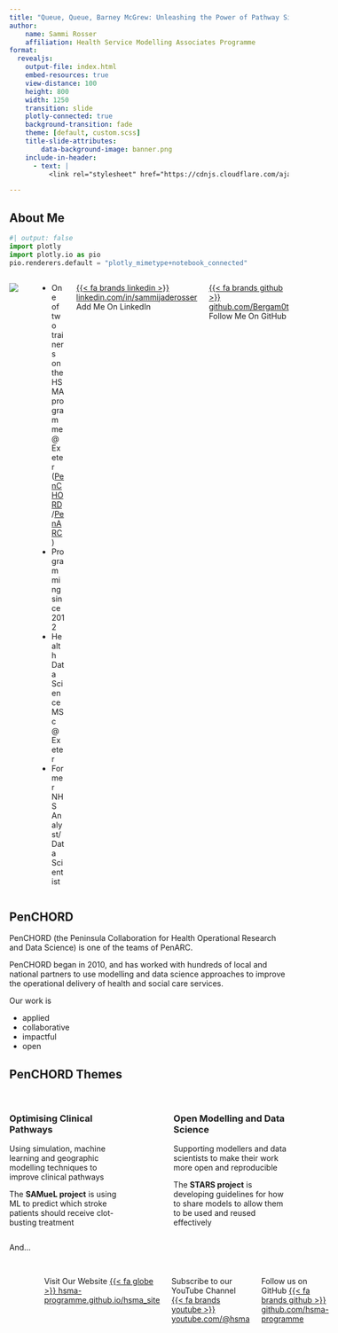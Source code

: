 ```yaml
---
title: "Queue, Queue, Barney McGrew: Unleashing the Power of Pathway Simulation"
author:
    name: Sammi Rosser
    affiliation: Health Service Modelling Associates Programme
format:
  revealjs:
    output-file: index.html
    embed-resources: true
    view-distance: 100
    height: 800
    width: 1250
    transition: slide
    plotly-connected: true
    background-transition: fade
    theme: [default, custom.scss]
    title-slide-attributes:
        data-background-image: banner.png
    include-in-header:
      - text: |
          <link rel="stylesheet" href="https://cdnjs.cloudflare.com/ajax/libs/font-awesome/6.4.0/css/all.min.css"><link href='https://fonts.googleapis.com/css?family=Lexend' rel='stylesheet'>

---
```


## About Me

```python
#| output: false
import plotly
import plotly.io as pio
pio.renderers.default = "plotly_mimetype+notebook_connected"
```

:::: {.columns}

::: {.column width="40%"}
![](resources/profile.jpg){fig-alt="A picture of a woman riding a yellow mountain bike in the woods. The woman is wearing a white full-face helmet, a red and black cycling jersey with the letters 'TLD' on, and red and yellow leopard-print shorts, along with shin and elbow protection. There are large trees in the background, tape indicating the cycling course, and roots and rocks on the ground. The woman looks like she is concentrating."}
:::

::: {.column width="60%"}
- One of two trainers on the HSMA programme @ Exeter ([PenCHORD](https://arc-swp.nihr.ac.uk/research-and-implementation/research-teams/penchord/)/[PenARC](https://arc-swp.nihr.ac.uk/))
- Programming since 2012
- Health Data Science MSc @ Exeter
- Former NHS Analyst/Data Scientist
:::

[{{< fa brands linkedin >}} linkedin.com/in/sammijaderosser](https://www.linkedin.com/in/sammijaderosser/) Add Me On LinkedIn

[{{< fa brands github >}} github.com/Bergam0t](https://github.com/Bergam0t) Follow Me On GitHub

::::

## PenCHORD

PenCHORD (the Peninsula Collaboration for Health Operational Research and Data Science) is one of the teams of PenARC.

PenCHORD began in 2010, and has worked with hundreds of local and national partners to use modelling and data science approaches to improve the operational delivery of health and social care services.

Our work is

- applied
- collaborative
- impactful
- open

## PenCHORD Themes

```{=html}
<br/>
```

::::{.columns}

:::{.column width=45%}

### Optimising Clinical Pathways

Using simulation, machine learning and geographic modelling techniques to improve clinical pathways

The **SAMueL project** is using ML to predict which stroke patients should receive clot-busting treatment

:::

:::{.column width=10%}

:::


:::{.column width=45%}

### Open Modelling and Data Science

Supporting modellers and data scientists to make their work more open and reproducible

The **STARS project** is developing guidelines for how to share models to allow them to be used and reused effectively

:::


::::

And...

## {#about-hsma data-menu-title="About HSMA"}

:::: {.columns}

::: {.column width="35%"}
![](resources/hsma_logo.png){fig-alt="A red logo of a computer monitor and horizontal computer tower underneath it, encased in a circle. Underneath the logo is the acronym 'HSMA' in bold white lettering. Beneath this is the phrase 'Find the Future in You'"}

![](resources/nihr_logo.png){fig-alt="A white and orange logo saying 'NIHR - Applied Research Collaboration South West Peninsula'"}

:::

::: {.column width="5%"}
:::

::: {.column width="60%" }

The Health Service Modelling Associates is a 15 month data science and operational research training and mentoring programme.
</br></br>
Supported by the NIHR PenARC and the NHS Digital Academy, the full programme is provided **free of charge** to people working in health, social care and policing and is accredited by AphA.
</br></br>
:::

Visit Our Website [{{< fa globe >}} hsma-programme.github.io/hsma_site](https://hsma-programme.github.io/hsma_site)

Subscribe to our YouTube Channel [{{< fa brands youtube >}} youtube.com/@hsma](https://www.youtube.com/@hsma)

Follow us on GitHub [{{< fa brands github >}} github.com/hsma-programme](https://github.com/hsma-programme)


::::

## HSMA Details

The full HSMA experience is a live, 15-month programme with two distinct phases.

:::{.callout-note appearance="minimal" .fragment}

### PHASE 1 - 6 month training phase

Participants learn the Python programming language, before progressing through simulation modelling, mapping, machine learning, natural language processing, website development, reproducible reporting, forecasting, and more.

Participants are released from their usual role for one day a week, joining the HSMA trainers online for **live lectures and group work**.

:::

```{=html}
<br/>
```

:::{.callout-note appearance="minimal" .fragment}

### PHASE 2 - 9 month project phase
Participants are supported to produce a project using the new skills they have learned, applying operational research and data science techniques to a real problem within their organisation.

Participants are expected to spend **at least one day a week working on their project** during this phase.

:::

## HSMA Alumni and Projects

::::{.columns}

:::{.column width=40%}

Our HSMA Community has now grown to **several hundred people** across 6 cohorts.

You probably have HSMA alumni in your organisation who can do amazing things if asked the right questions!

Find out more about the HSMA Programme and our projects [{{< fa globe >}} on the HSMA website](https://hsma-programme.github.io/hsma_site/)

:::

:::{.column width=60%}

![HSMA 6 in the South West](assets/2024-11-25-18-25-40.png)

:::

::::




## Today's Workshop

In today’s workshop, we’re running an interactive taster session of HSMA training content drawn from the Discrete Event Simulation (DES) module of our training programme.

Before we start, let's find out a little bit about you...

```{=html}
</br></br>
```

:::{.fragment .fade-in-then-out}
Raise your hand if you've heard of discrete event simulation before
:::

:::{.fragment .fade-in-then-out}
Raise your hand if you are in an analyst, data scientist or data engineer-type role
:::

:::{.fragment .fade-in-then-out}
Raise your hand if you know some Python or R
:::


# Pathways

## Pathway Simulation: Why?

:::: {.columns}

:::{.column width="40%"}

![](resources/long_hospital_queue.jpeg){height=400px fig-alt="A stylised image showing very long queues outside of a hospital building"}

:::

:::{.column width="60%"}

Your emergency department is struggling.

You could try a range of different things...

::: {.incremental}
- increase the number of staff available to register, triage or treat
- increase the number of rooms or beds
- increase the rate at which tests can be processed

:::

:::

::::

:::{.incremental}
- add a new step in the process with a different kind of practitioner
- completely redesign the pathway
:::

:::{.fragment .center}
**Which of these is the right answer?**
:::

## Queue, Queue, Barney McGrew

Healthcare tends to be **full** of queueing problems like this one.

::: {.incremental}
- People attending a walk-in clinic or emergency department
- People calling a telephone-based service like 111 or a mental health crisis line
- People on a cancer diagnosis and treatment pathway
- People waiting to be assessed for ADHD and Autism, or on the waiting list for a gender clinic
- People waiting for a series of treatment with a mental health practitioner
    - might have one, several or many appointments
:::

## Pathway Parts

::::{.columns}

:::{.column width=50%}

Healthcare systems are full of **resources**

::: {.incremental}
- People 👩🏻‍⚕️ 👩🏿‍⚕️ 👨🏽‍⚕️ 👨🏽‍⚕️ 👩🏾‍⚕️
- Equipment 🔬🩺
- Rooms & cubicles 🏥
- Beds 🛌🏻 🛌🏽 🛌🏿 🛌🏻 🛌🏼 🛌🏽 🛌🏿
- Treatments 💉 🩹 💊
- Vehicles 🚑 🚁 🚗
:::

:::

:::{.column width=50%}

::: {.fragment}

These **resources** experience demand from **entities**.

These entities might be

:::

::: {.incremental}
- People (in person) 🤒 🤢 🤧
- People (on the phone) ☎️
- Test Requests 🩻 🧪
:::

:::

::::

## Pathways and Queues


::::{.columns}

:::{.column width=23%}
As these entities move through a pathway - a series of steps where these resources are used - queues can build up where there isn't enough resource.
:::

:::{.column width=7%}
:::

:::{.column width=70%}
![](assets/2024-11-18-10-12-15.png){fig-alt="A pathway showing several steps, starting with 'sign in with receptionist'. One person is signing in; one receptionist is in use and the other is available. A queue of 7 people is then waiting to be triaged. One person is being triaged bby the single available triage nurse. The pathway then splits; one person is seeing a nurse for treatment while two further nurses are available. There is no queue for this step. However, 8 people are waiting to be treated by the single available doctor, who is currently treating someone. People can then either be discharged, receive additional treatment from a nurse or doctor, or may require additional tests. One person is waiting for tests; one person is dealing with the tests while the other is idle. After these tests, people may be discharged, or may need to see a doctor or nurse again."}
:::

::::

## Queue What?

```{=html}
<br/>
```

And these pathways are often very **complicated**!

There are lots of moving parts, and lots of variation.

```{=html}
<br/>
```

:::: {.columns}

::: {.column width="30%" .fragment}
**Variation in when, and how frequently, people arrive**
:::

::: {.column width="5%" }

:::

::: {.column width="30%" .fragment}
**Variation in how long an activity in the pathway takes**
:::

::: {.column width="5%" }

:::

::: {.column width="30%" .fragment}
**Variation in the pathways people take within a single system**
:::


::::


## The Problem with Pathways

Making changes to pathways can be

- costly
- slow
- unsafe!

:::{.fragment}
And even if you do fix the original problem you were trying to solve, there's a risk of knock-on effects elsewhere in the pathway that you didn't foresee.
:::

## The *Future* Problems with Pathways

And even if you avoid that....

A system that is coping now might *not* cope

:::{.incremental}
- all the time
- if demand increases
- if resource temporarily decreases
:::


## It's All a Simulation

On HSMA, we teach a couple of different **computer simulation** techniques.

:::: {.columns}

::: {.column width="27%" .fragment}

### System Dynamics

High-level technique that's often suited to uncovering fundamental issues with pathway or wider healthcare system design

:::

::: {.column width="5%" .fragment}

```{=html}
<div style="border-left:3px solid #fff;height:600px"></div>
```

:::


::: {.column width="30%" .fragment}

### Agent-Based Simulation (ABS)

Individual-level modelling that is particularly interested in the impact of individuals' decisions and interactions

:::


::: {.column width='5%' .fragment}

```{=html}
<div style="border-left:3px solid #fff;height:600px">
</div>
```

:::



::: {.column width="33%" .fragment}

### Discrete Event Simulation (DES)

Modelling focussing on the flow of entities through a pathway and use of resources, allowing detailed investigation of capacity, queues and waits

:::

::::



## It's Our DEStiny

::::{.columns}

:::{.column width=25%}
</br></br>
What we generally want to tackle our **pathway** problems in healthcare is **Discrete Event Simulation (DES)**<br/>

:::


:::{.column width=5%}
```{=html}
<div style="border-left:3px solid #fff;height:700px"></div>
```
:::

:::{.column width=70%}

::: {.center}

In a DES...
:::

![](assets/2024-11-18-09-41-27.png){fig-alt="The top row of this diagram says 'entities' and shows stylised 'emoji' representations of 5 ill people. The next row of the diagram says 'flow through a pathway' and shows a branching diagram of a healthcare pathway with the steps 'arrive', 'sign in with receptionist', 'triaged', 'see nurse', 'see doctor', 'additional tests', 'discharge'. Some steps are optional or may be repeated more than once - the specifics are not important as it is just an indication of what is meant by 'pathway' in this context. The final row says 'using resources along the way' and shows four doctors and three beds as an indication of what resources are in these context."}
:::

::::

## DES to the Rescue

DES is so powerful because it gives us an in-silico (computer-based) reproduction of our pathway to play around with.
<br/><br/>
We can make any change we want<br/>*(e.g. more resources, higher demand, new pathway design)*<br/>**safely and for free** and see what impact it has on any metric we care to measure:

- how long people wait at each step of the pathway
- people meeting targets (e.g. 4 hour wait)
- how much of the time the resources are utilised for
```{=html}
<br/><br/>
```
And so on!

## Variation

We'll explore this more in the interactive part of the workshop, but for now it's just worth mentioning that DES is also really good at dealing with **variation**.

Instead of just planning on **averages** - like the average length of stay, or the average number of people who are referred each month, we can take into account the real-world variation seen, and play out many different possible futures...


## A Note About Modelling

Your DES won't be a perfect one-to-one reproduction of the pathway you are modelling.

We have to make certain assumptions and simplifications, and we can't capture every complexity.


::::{.columns}


:::{.column width=45%}


However...

<br/><br/>


> All models are wrong, but some are useful

• George E. P. Box

:::


:::{.column width=10%}

:::


:::{.column width=45%}

![](assets/box_pixel.jpeg){height=450px fig-alt="A stylised colour illustration of an older man - intended to resemble the statistician George E P Box - sitting at a desk. The man has large round glasses, a large grey pointed moustache and grey hair. He is wearing a brown suit and waistcoat with a blue patterned tie. On the wall behind him are books, and on the table is a calculator, books and a clipboard. There are also graphs and charts on the wall and on a computer monitor on the desk."}

:::


::::

# Example DES Projects

## DES is popular!

- On the HSMA programme, we've had over 35 projects using DES in some capacity
<br/><br/>
- A third of the registered projects this year use DES
(as opposed to machine learning, ABS, system dynamics, natural language processing, geographical modelling)
<br/><br/>
- It's also frequently used in the [PenCHORD](https://arc-swp.nihr.ac.uk/research-and-implementation/research-teams/penchord/) team

## Example 1: Bladder Cancer Pathway

In this [PenCHORD](https://arc-swp.nihr.ac.uk/research-and-implementation/research-teams/penchord/) project, a DES model of the bladder cancer pathway at Royal Cornwall Hospitals Trust (RCHT) exposed two key system bottlenecks.

- A delay between patients being referred and receiving their surgery
- A delay waiting for the nurse specialist to contact the patient to discuss their diagnosis and treatment options

The model was used to support an on-the-spot rewrite of the pathway, resulting in multi-week reductions to waiting times.
<br/><br/>
[{{< fa globe >}} Find Out More](https://arc-swp.nihr.ac.uk/research/projects/penchord-streamlining-the-bladder-cancer-pathway-at-rcht/)


## Example 2: Vaccination Clinic

This [HSMA](https://hsma-programme.github.io/hsma_site/) project looked at the design of a COVID-19 vaccination clinic in North Devon, exploring

- queue lengths
- car park capacity
- times for each step of the vaccination process

The model identified potential issues with the original proposed plans, and was used to refine the plans to enable a safe but efficient delivery of the vaccination programme.
<br/><br/>
[{{< fa globe >}} Find Out More](https://hsma-programme.github.io/hsma_site/previous_projects/hsma_3/h3_generic_vaccination/)

## Example 3: Emergency Department Model

This [HSMA](https://hsma-programme.github.io/hsma_site/) project looked at ways to improve Urgent Treatment Care (UTC) performance. The team wanted to know

- What further staff and resources would be required for any variations in patient attendance
- How changes in the patient pathway would reduce bottlenecks</br> (e.g what would be the impact of front-loading diagnostics?)

The model identified a need for additional rooms and the ED was redesigned as a result.
<br/><br/>
[{{< fa globe >}} Find Out More](https://hsma-programme.github.io/hsma_site/previous_projects/hsma_3/h3_generic_vaccination/)


## Example 4: Children's Neurodiversity Assessment Pathway

This [HSMA](https://hsma-programme.github.io/hsma_site/) project created a model of a paediatric neurodevelopmental (ADHD + autism) pathway. Waits had increased to a 2 years on average.

The team wanted to understand

- where current bottlenecks in the process were
- what level of staffing would be needed to clear the existing backlog and maintain a steady state

The model showed that recruiting an extra lead clinician would not address the bottleneck - but an additional second assessor would.

[{{< fa globe >}} Find Out More](https://hsma-programme.github.io/hsma_site/previous_projects/hsma_4/h4_des_adhd_autism_pathway/)


## Other Projects

You can find details about all of our previous and current Discrete Event Simulation projects [{{< fa globe >}} on the HSMA website](https://hsma-programme.github.io/hsma_site/previous_projects/projects_by_methods.html#discrete-event-simulation)

![](assets/cfN8dkSYNB.gif){fig-alt="An animation of someone navigating through a page of projects on the HSMA website. They scroll down to a project on simulation and click on 'details' to receive more information and find a video on the project."}

## Discussion: Opportunities for DES in your Organisations

In your groups, we're going to spend a few minutes discussing opportunities you can see for DES in your organisation.

- Do you have pathways you can see this being applied to?
- Do you know of any simulation models that have already been done or are currently being worked on in your organisation?

We'll then ask you to share some of this with the rest of the group.

# Understanding Simulation Models

For the rest of the session, we're going to play around with an interactive tool to help you build up your understanding of simulation models.

We're going to work with a simple clinic model, gradually adding features.

## Our Goal

First, patients (our <span style="color:cyan;">**entities**)</span> arrive.

:::{.fragment}

They go to a <span style="color:red;">*triage cubicle*</span> and are <span style="color:yellow;">**triaged**</span> into one of two pathways.

:::

```{=html}
<br/>
```

::::{.columns}

:::{.column width=45% .fragment}

### 1. Trauma

- Patients are <span style="color:yellow;">**stabilised**</span> in a <span style="color:red;">*trauma bay*</span>
- *All* truma patients are <span style="color:yellow;">**treated**</span> in a <span style="color:red;">*trauma treatment cubicle*</span>

:::

:::{.column width=45% .fragment}

### 2. Non-Trauma

- Patients are <span style="color:yellow;">**registered**</span> in a <span style="color:red;">*registration cubicle*</span>
- Patients are <span style="color:yellow;">**examined**</span> in an <span style="color:red;">*examination room*</span>
- *Some* non-trauma patients are <span style="color:yellow;">**treated**</span> in a <span style="color:red;">*treatment cubicle*</span>

:::

::::

::: {.fragment}

Patients then leave the emergency department.

:::

## Our Goal: Diagram

We can think of our pathway like this.

![](assets/2024-11-25-14-51-19.png)

# DES Step 1: Arrivals

## Where are all the people?

Our simulation first needs some people in it!

We will tell our code to start generating people to place in the simulation - but how are we going to control the rate at which they arrive?

## Variation

That randomness and variation in our healthcare systems that we mentioned before? DES can cope really well with that!

::::{.columns}

:::{.column width=40%}

Let's imagine that people turn up to our system, on average, every 10 minutes.

However, sometimes no-one turns up for half an hour, and other times 3 people turn up simultaneously.


:::

:::{.column width=60%}


![](assets/2024-11-25-13-04-09.png)


:::

::::

By using **distributions** we can produce random times that mimic real-world patterns.


## Distributions

We sample the gap between arrivals from a distribution.

Where the bar higher, there is a greater chance that the random number picked will be somewhere around that value.

::::{.columns}

:::{.column width=60%}

![](assets/2024-11-19-17-04-14.png)

:::

:::{.column width=40%}
Depending on the real-world pattern we are trying to mimic, our distribution will

- be a different shape
- peak in a different place
:::

::::

## Randomness

Taking it even further, we can harness that variation for making the most of our models.

```{=html}
<br/>
```

:::: {.columns  .fragment}

::: {.column width="45%"}

We can hold the random arrival patterns consistent and **change resource levels or pathway design**

:::

::: {.column width="10%" }

```{=html}
<div style="border-left:3px solid #fff;height:250px"></div>
```

:::

::: {.column width="45%" }

We can hold resources or pathway design consistent and **allow randomness in arrival times**

:::

::::


```{=html}
<br/>
```



:::: {.columns .fragment}

::: {.column width="45%" }

This allows us to be sure the changes we're testing really are responsible for the differences

:::

::: {.column width="10%" }

```{=html}
<div style="border-left:3px solid #fff;height:250px"></div>
```

:::

::: {.column width="45%" }

This allows us to test our system in multiple parallel universes, running it **tens** or even **hundreds** of times!

:::

::::

## Random Seeds

Computers aren’t very good at being random!

So we give it a ‘seed’ to start from.

```{=html}
<br/><br/>
```

If our seed is 1, maybe the arrival times sampled from the distribution will be

**5 minutes, 2 minutes, 3 minutes, 6 minutes, 5 minutes**

```{=html}
<br/><br/>
```

If our seed is 101, maybe the arrival times will be

**10 minutes, 2 minutes, 5 minutes, 5 minutes, 3 minutes**

## The DES Playground

Let's head to the playground at <bit.ly/rke-des>

[![](assets/2024-11-25-17-53-25.png)](https://bergam0t.github.io/rke_des_playground/)



## Arrivals Exercise {style="font-size: 70%;"}

1. Try changing the slider with the title 'How many patients should arrive per day on average?'.

    - Look at the graph below it.
        - How does the shape of the distribution change?
        - What does this mean for the time between arrivals?

```{=html}
<br/><br/>
```

2. Change the average number of patients back to the default (80) and click on 'Run simulation'.

    - Look at the charts that show the variation in patient arrivals per simulation run.
    - Look at the chart of cumulative arrivals. By 6am, what was the highest and lowest number of arrivals in different simulation runs?

```{=html}
<br/><br/>
```

3. Try changing the random number the computer uses without changing anything else, then run the simulation again.
    - What happens to the number of patients?
    - Do the bar charts and histograms look different?


## Answers - Q1

::::{.columns}

:::{.column width=25%}

Try changing the slider with the title 'How many patients should arrive per day on average?'.

How does the shape of the distribution change? What does this mean for the time between arrivals?

:::

:::{.column width=75%}

![](assets/2024-11-25-14-58-24.png)

:::

::::

## Answers - Q2

Change the average number of patients back to the default (80) and click on 'Run simulation'.

Look at the charts that show the variation in patient arrivals per simulation run.

![](assets/2024-11-25-14-58-52.png)

## Answers - Q2

Change the average number of patients back to the default (80) and click on 'Run simulation'.

Look at the charts that show the variation in patient arrivals per simulation run.

![](assets/2024-11-25-14-59-23.png)

## Answers - Q2

By 6am, roughly how many patients have arrived in different simulation runs?

![](assets/2024-11-25-15-01-04.png)

## Answers - Q3

Try changing the random number the computer uses without changing anything else. What happens to the number of patients? Do the bar charts and histograms look different?

![](assets/2024-11-25-15-01-36.png)

# DES Step 2: A Simple Pathway

## Using a Simple Resource

Now we have arrivals, we don’t need much more to make our first full model!

The next thing we need is a resource. 👩🏼‍⚕️

Our entities (🤒🤧🤕🤢) will arrive and hog the resource (👩🏼‍⚕️) for a certain amount of time.

![](assets/2024-11-25-15-02-28.png)

Like the inter-arrival times, we don’t just use a set time for the consultation - we sample from a distribution.


## Metrics Relating to Resources

We can start measuring some more results from our system now:

```{=html}
<br/>
```

**The utilisation of our resource**

(the % of the time that it is in use)

```{=html}
<br/>
```

**The average waits for a resource**

(the number of minutes that pass waiting for someone to reach the front of the queue and be assigned to a resource)

```{=html}
<br/>
```

**The % of patients who meet a target waiting time**

(how many patients wait less than the target time to get to the front of that queue)



## Resource Exercise  {style="font-size: 70%;"}

1. Try changing the sliders for consultation time and variation in consultation time.
    - What happens to the graph below the sliders?

```{=html}
<br/>
```

2. Put the consultation times back to the default (50 minutes length on average, 10 minutes of variation).

    - Run the model and take a look at the animated flow of patients through the system.
    - What do you notice about
        - the number of nurses in use?
        - the size of the queue for treatment at different times?

```{=html}
<br/>
```

3. What happens when you play around with the number of nurses we have available?

    - Look at the queues, but look at the resource utilisation too. The resource utilisation tells us how much of the time each nurse is busy rather than waiting for a patient to turn up.
    - Can you find a middle ground where the nurse is being used a good amount without the queues building up?

## Answers - Q1

Try changing the sliders for consultation time and variation in consultation time. What happens to the graph by the sliders?

![](assets/2024-11-25-15-05-05.png)

## Answers - Q2

Run the model and take a look at the animated flow of patients through the system. What do you notice about the number of nurses in use and the size of the queue for treatment at different times?

![](assets/chrome_2sMKk8ZpwQ.gif)

## Answers - Q3

What happens when you play around with the number of nurses we have available? Can you find a middle ground where the nurse is being used a good amount without the queues building up?

![](assets/2024-11-25-15-06-28.png)


## Answers - Q3

What happens when you play around with the number of nurses we have available? Can you find a middle ground where the nurse is being used a good amount without the queues building up?

![](assets/2024-11-25-15-07-05.png)

## Answers - Q3

*How does this vary across runs?*

![](assets/2024-11-25-15-07-27.png)

# DES Step 3: Branching Pathways

## Adding Complexity

Now, most systems are a bit more complex. Our entities (🤒🤧🤕🤢) might not all follow the same path.

Some might be ill enough to need treatment by a more specialised nurse:

![](assets/2024-11-25-15-07-53.png)

Others can just have some advice and be sent on their way by the first nurse, like before:

![](assets/2024-11-25-15-08-09.png)

## The Revised System

Our revised system looks a bit more like this.

![](assets/2024-11-25-15-08-33.png)

## Dealing with Branches

Like every other step, we use a distribution!

However, this time it’s a bit like flipping a coin.

If we have a 50% probability of a client needing treatment (🏥), it’s like flipping a fair coin.

The other 50% will go home (🏠)

```{=html}
<br/>
```

🏥 🏥 🏠 🏥 🏠 🏠 🏥 🏠 🏠 🏥

```{=html}
<br/>
```

If we make it a 70% probability, it’s like flipping a weighted coin...

🏥 🏥 🏠 🏠 🏠 🏠 🏥 🏠 🏠 🏠

## Variation in Branches

But like flipping a coin, our outcome won’t be exactly the same every time!

:::{.fragment}

🏥 🏥 🏠 🏠 🏠 🏠 🏥 🏠 🏠 🏠

:::

:::{.fragment}

🏥 🏥 🏥 🏠 🏠 🏠 🏥 🏠 🏠 🏠

:::

:::{.fragment}

🏥 🏥 🏠 🏠 🏠 🏠 🏥 🏠 🏠 🏥

:::

```{=html}
<br/>
```

:::{.fragment}

Or in rare cases, maybe even

🏠 🏠 🏠 🏠 🏠 🏠 🏠 🏠 🏠 🏥

:::

##  {#effect-sim data-menu-title="Effect on Simulation"}

What does this mean for our simulation?

:::{.fragment}

![](assets/2024-11-25-15-09-29.png)

:::

## Variation in Variation

While it can vary quite a lot on a single day, over a longer model run, it will average out to be closer to the value we specified - though still not exact.

![](assets/2024-11-25-15-09-56.png)

# Doing your Own DES Projects

Before we go on to our final exercise, let's discuss how you could start modelling your own pathways.

## Drag & Drop

There are various paid, closed-source drag-and-drop software tools for doing DES - but they are often prohibitively expensive.

Using these tools can make it hard to share your models with others.

However, If you don't code, there is the free and open source (FOSS) tool [JaamSim](https://jaamsim.com/).

![](assets/2024-11-18-10-15-22.png){fig-alt="A screenshot showing the homepage of the website for the JaamSim software. It contains a link to download the software for free, as well as a video showing the use of the software and some key information about the features of the software."}

## DES in Code

The most flexible and powerful way to build your simulations is using code.

::::{.columns}

:::{.column width=40%}

![](resources/simmer-hex-01.svg){height=200px fig-alt="The logo for the simmer R package. It is a yellow hexagon with a darker yellow border, with the word 'simmer' at the bottom and a simple black mug containing a spoon and three white dots."}

:::


:::{.column width=60%}

<br/><br/>

R has the [simmer](https://r-simmer.org/) package.

:::

::::

::::{.columns}

:::{.column width=40%}

![](assets/2024-11-18-10-17-01.png){fig-alt="The logo for the simpy package. It is the text 'SimPy' in green and grey, with the top of the S stylised as the head of a snake and the bottom as a cog."}

:::

:::{.column width=60%}

In Python, there are a range of packages for DES.

HSMA has used and taught [simpy](https://simpy.readthedocs.io/en/latest/) for several years. It's mature, stable, reliable and flexible.

:::

::::


## HSMA Training on DES {.smaller}

The DES lectures and activities from this year's HSMA can be found on our website.

[{{< fa globe >}} Module Link](https://hsma-programme.github.io/hsma_site/hsma_content/modules/current_module_details/2_des.html)

:::: {.columns}

::: {.column width="30%"}

### Intro to DES

• What DES is and where it may be useful

• The key terminology associated with DES

• Simplifying a real-world pathway modelling problem into a conceptual model

:::


::: {.column width="5%"}

:::


::: {.column width="30%"}

### SimPy for DES

• Features of the SimPy package

• Writing simple simulations with SimPy

• Multi-step pathways

• Branching pathways and optional steps

:::

::: {.column width="5%"}

:::

::: {.column width="30%"}

### Advanced Simpy

• Warm-up Periods

• Priority-based Queuing

• Resource Unavailability

• Lognormal Distributions

• Reneging

• Balking

• Jockeying

:::

::::

## The Little Book of DES

:::: {.columns}

::: {.column width="50%"}

![](resources/des_cover_image.jpeg){fig-alt="An illustration of a woman with brown hair sitting at a desk and working on a computer with a globe on the screen. In the background is a futuristic scene showing a modern cityscape and the curvature of the earth, as though she is on a space station."}

[{{< fa globe>}} &nbsp; Click here to view the eBook](https://hsma-programme.github.io/hsma6_des_book/)

:::

::: {.column width="50%"}

We have also put together a **free eBook** that serves as a handy reference to doing DES with SimPy.

It's packed with code snippets you can use and modify, and it goes beyond the lecture content.

:::

::::


## HSMA Training on Web App Interfaces for DES {.smaller}

While creating these models and running a range of parameters yourself can be really powerful, getting the models into the hands of stakeholders can really enhance their adoption.
<br/><br/>
Frameworks like [Streamlit](https://streamlit.io/) can help you to quickly create interactive web app front-ends for your app.

:::: {.columns}

::: {.column width="40%"}

![](resources/streamlit_cover_image.jpeg){fig-alt="A book cover, showing a robot surfing on a wave made of numbers" height=400px}

:::

::: {.column width="60%"}

Our free HSMA eBook on web app development walks you through a range of Streamlit concepts.
<br/><br/>
It then goes on to providing a walk-through of how to create a simple front-end for any DES model.

[{{< fa globe>}} &nbsp; Click here to view the eBook](https://bergam0t.github.io/streamlit_book/)

We also have recorded training on Streamlit.

[{{< fa globe >}} Module Link](https://hsma-programme.github.io/hsma_site/hsma_content/modules/current_module_details/7_git_and_web_development.html)

:::

::::



## Simulation Library

On HSMA, we're trying to collate and visualising models from across healthcare systems.

At present, there is

- A simple emergency department
- An orthopaedic surgery unit
- A simple community-based service with a single appointment
- A complex community-based service with varying numbers of appointments and a per-clinician caseload

More will be added in the coming months.

[{{< fa globe>}} &nbsp; Click here to try them out](https://simpy-visualisation.streamlit.app/)

[{{< fa brands github>}} &nbsp; Click here for the code repository](https://github.com/hsma-programme/simpy_visualisation/tree/main/examples)

```{=html}
<br/>
```

:::{.callout-warning appearance="minimal"}
This is an early-stage piece of work!
:::

# DES Step 4: Optimising a Complex Pathway

Now we know how every part of the full model works - so let’s put it all together.

We’ve also added in a tweak here - arrivals now don’t occur at a consistent rate throughout the day.

It’s quieter sometimes and busier at other times, like a real centre!

## The final problem

Due to building work taking place, our hospital will temporarily need to close several bays.

It will be possible to have a maximum of 20 bays/cubicles/rooms in total across the whole system.

**What is the best configuration we can find to keep the average wait times as low as possible?**

:::{.callout-note}
We'll use the default probabilities for trauma/non-trauma patients (0.3) and treatment of non-trauma patients (0.7)
:::


# End of Simulation

## Summary

- DES is an amazing option for tackling your pathway problems
<br/><br/>
- You can create these yourself, or reach out to HSMAs within your organisation or other organisations to create them for you
<br/><br/>
- Code gives maximum flexibility, allowing us to automate problems like our final one so that the computer would find the best solution


Access the full version of the DES playground [{{< fa globe >}} at bit.ly/des-playground](https://hsma-programme.github.io/Teaching_DES_Concepts_Streamlit/)
